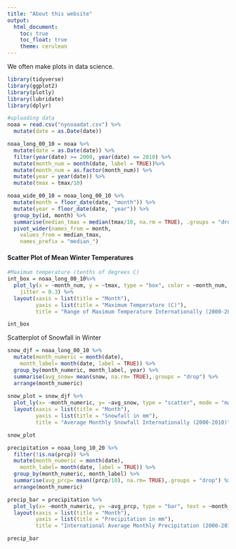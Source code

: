 ```yaml
---
title: "About this website"
output: 
  html_document:
    toc: true
    toc_float: true
    theme: cerulean
---
```


We often make plots in data science. 

```r
library(tidyverse)
library(ggplot2)
library(plotly)
library(lubridate)
library(dplyr)
```

```r
#uploading data
noaa = read.csv("nynoaadat.csv") %>%
  mutate(date = as.Date(date))

noaa_long_00_10 = noaa %>%
  mutate(date = as.Date(date)) %>%
  filter(year(date) >= 2000, year(date) <= 2010) %>%
  mutate(month_num = month(date, label = TRUE))%>%
  mutate(month_num = as.factor(month_num)) %>%
  mutate(year = year(date)) %>%
  mutate(tmax = tmax/10)

noaa_wide_00_10 = noaa_long_00_10 %>%
  mutate(month = floor_date(date, "month")) %>%
  mutate(year = floor_date(date, "year")) %>%
  group_by(id, month) %>%
  summarise(median_tmax = median(tmax/10, na.rm = TRUE), .groups = "drop") %>%
  pivot_wider(names_from = month,
    values_from = median_tmax,
    names_prefix = "median_")

```

#### Scatter Plot of Mean Winter Temperatures
```r

#Maximum temperature (tenths of degrees C)
int_box = noaa_long_00_10%>%
  plot_ly(x = ~month_num, y = ~tmax, type = "box", color = ~month_num, 
    jitter = 0.3) %>%
  layout(xaxis = list(title = "Month"),
         yaxis = list(title = "Maximum Temperature (C)"),
         title = "Range of Maximum Temperature Internationally (2000-2010)")

int_box

```


Scatterplot of Snowfall in Winter 

```r
snow_djf = noaa_long_00_10 %>%
  mutate(month_numeric = month(date),                
    month_label= month(date, label = TRUE)) %>%
  group_by(month_numeric, month_label, year) %>%
  summarise(avg_snow= mean(snow, na.rm= TRUE),.groups = "drop") %>%
  arrange(month_numeric)
  
snow_plot = snow_djf %>%
  plot_ly(x= ~month_numeric, y= ~avg_snow, type = "scatter", mode = "markers", text = ~month_label, color= ~year) %>%
  layout(xaxis = list(title = "Month"),
         yaxis = list(title = "Snowfall in mm"),
         title = "Average Monthly Snowfall Internationally (2000-2010)")

snow_plot
```
```r
precipitation = noaa_long_10_20 %>%
  filter(!is.na(prcp)) %>%
  mutate(month_numeric = month(date),                
    month_label= month(date, label = TRUE)) %>%
  group_by(month_numeric, month_label) %>%
  summarise(avg_prcp= mean((prcp/10), na.rm= TRUE),.groups = "drop") %>%
  arrange(month_numeric)

precip_bar = precipitation %>%
  plot_ly(x= ~month_numeric, y= ~avg_prcp, type = "bar", text = ~month_label) %>%
  layout(xaxis = list(title = "Month"),
         yaxis = list(title = "Precipitation in mm"),
         title = "International Average Monthly Precipitation (2000-2010)")

precip_bar

```